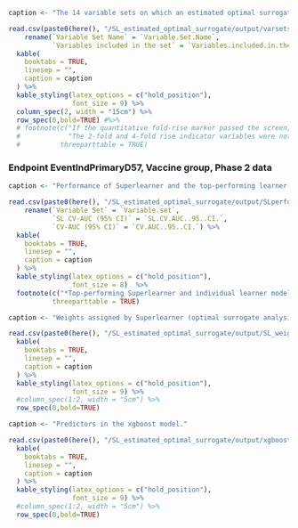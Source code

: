 

```r
caption <- "The 14 variable sets on which an estimated optimal surrogate was built."

read.csv(paste0(here(), "/SL_estimated_optimal_surrogate/output/varsets.csv"), row.names = 1, header = TRUE) %>%
    rename(`Variable Set Name` = `Variable.Set.Name`,
           `Variables included in the set` = `Variables.included.in.the.set`) %>%
  kable(
    booktabs = TRUE,
    linesep = "",
    caption = caption
  ) %>%
  kable_styling(latex_options = c("hold_position"),
                font_size = 9) %>%
  column_spec(2, width = "15cm") %>%
  row_spec(0,bold=TRUE) #%>%
  # footnote(c("If the quantitative fold-rise marker passed the screen, it was included with both a 2-fold and 4-fold rise indicator.",
  #            "The 2-fold and 4-fold rise indicator variables were not part of the variable screening process."),
  #          threeparttable = TRUE)

```




\clearpage

### Endpoint EventIndPrimaryD57, Vaccine group, Phase 2 data

```r
caption <- "Performance of Superlearner and the top-performing learner-screen combinations (CV-AUCs with 95\\% CIs) for each of the 14 variable sets in the vaccine group with EventIndPrimaryD57 as outcome."

read.csv(paste0(here(), "/SL_estimated_optimal_surrogate/output/SLperformance-vacc-yd57.csv"), row.names = 1, header = TRUE) %>%
    rename(`Variable Set` = `Variable.set`,
           `SL CV-AUC (95% CI)` = `SL.CV.AUC..95..CI.`,
           `CV-AUC (95% CI)` = `CV.AUC..95..CI.`) %>%
  kable(
    booktabs = TRUE,
    linesep = "",
    caption = caption
  ) %>%
  kable_styling(latex_options = c("hold_position"),
                font_size = 8)  %>%
  footnote(c("*Top-performing Superlearner and individual learner models are highlighted with an asterisk."),
           threeparttable = TRUE)

```


\begin{figure}[H]
    \centering
    \includegraphics[width=1\textwidth]{SL_estimated_optimal_surrogate/output/optsurrogate_vacc_cvaucs}
    \caption{Forest Plot showing CV-AUC point estimates and 95\% confidence intervals for the Super Learner and all models in the 2nd variable set trained to classify COVID cases defined by EventIndPrimaryD57 in vaccine group. Learners are sorted by their CV-AUC point estimates.}
    \label{fig:optsurrogate_vacc_cvaucs}
    \end{figure}


\begin{figure}[H]
    \centering
    \includegraphics[width=1\textwidth]{SL_estimated_optimal_surrogate/output/predProb_yd57_vacc_2_varset_bAbSpike}
    \caption{Plots showing CV estimated probabilities of COVID disease split by cases and controls based off EventIndPrimaryD57 for the top 2 learners, SuperLearner and Discrete SL in the 2nd variable set of the vaccine group.}
    \label{fig:predProb_yd57_vacc_2_varset_bAbSpike}
    \end{figure}
    
    
\begin{figure}[H]
    \centering
    \includegraphics[width=1\textwidth]{SL_estimated_optimal_surrogate/output/ROCcurve_yd57_vacc_2_varset_bAbSpike}
    \caption{ROC curves for the top 2 learners, SuperLearner and Discrete SL in the 2nd variable set of the vaccine group.}
    \label{fig:ROCcurve_yd57_vacc_2_varset_bAbSpike}
    \end{figure}
    


```r
caption <- "Weights assigned by Superlearner (optimal surrogate analysis)."

read.csv(paste0(here(), "/SL_estimated_optimal_surrogate/output/SL_weights.csv"), row.names = 1, header = TRUE) %>%
  kable(
    booktabs = TRUE,
    linesep = "",
    caption = caption
  ) %>%
  kable_styling(latex_options = c("hold_position"),
                font_size = 9) %>%
  #column_spec(1:2, width = "5cm") %>%
  row_spec(0,bold=TRUE) 

```




```r
caption <- "Predictors in the xgboost model."

read.csv(paste0(here(), "/SL_estimated_optimal_surrogate/output/xgboost_covars.csv"), row.names = 1, header = TRUE) %>%
  kable(
    booktabs = TRUE,
    linesep = "",
    caption = caption
  ) %>%
  kable_styling(latex_options = c("hold_position"),
                font_size = 9) %>%
  #column_spec(1:2, width = "5cm") %>%
  row_spec(0,bold=TRUE) 

```







